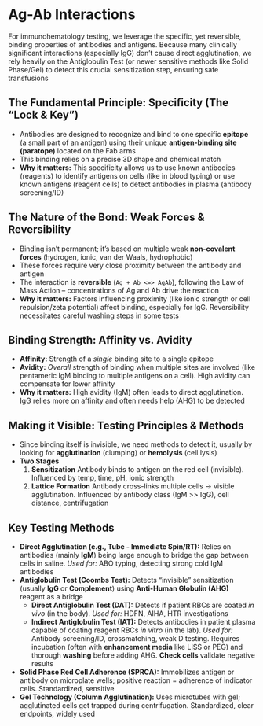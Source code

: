 # Ag-Ab Interactions {-}

For immunohematology testing, we leverage the specific, yet reversible, binding properties of antibodies and antigens. Because many clinically significant interactions (especially IgG) don't cause direct agglutination, we rely heavily on the Antiglobulin Test (or newer sensitive methods like Solid Phase/Gel) to detect this crucial sensitization step, ensuring safe transfusions

## **The Fundamental Principle: Specificity (The "Lock & Key")** {-}
*   Antibodies are designed to recognize and bind to one specific **epitope** (a small part of an antigen) using their unique **antigen-binding site (paratope)** located on the Fab arms
*   This binding relies on a precise 3D shape and chemical match
*   **Why it matters:** This specificity allows us to use known antibodies (reagents) to identify antigens on cells (like in blood typing) or use known antigens (reagent cells) to detect antibodies in plasma (antibody screening/ID)

## **The Nature of the Bond: Weak Forces & Reversibility** {-}
*   Binding isn't permanent; it's based on multiple weak **non-covalent forces** (hydrogen, ionic, van der Waals, hydrophobic)
*   These forces require very close proximity between the antibody and antigen
*   The interaction is **reversible** (`Ag + Ab <=> AgAb`), following the Law of Mass Action – concentrations of Ag and Ab drive the reaction
*   **Why it matters:** Factors influencing proximity (like ionic strength or cell repulsion/zeta potential) affect binding, especially for IgG. Reversibility necessitates careful washing steps in some tests

## **Binding Strength: Affinity vs. Avidity** {-}
*   **Affinity:** Strength of a *single* binding site to a single epitope
*   **Avidity:** *Overall* strength of binding when multiple sites are involved (like pentameric IgM binding to multiple antigens on a cell). High avidity can compensate for lower affinity
*   **Why it matters:** High avidity (IgM) often leads to direct agglutination. IgG relies more on affinity and often needs help (AHG) to be detected

## **Making it Visible: Testing Principles & Methods** {-}
*   Since binding itself is invisible, we need methods to detect it, usually by looking for **agglutination** (clumping) or **hemolysis** (cell lysis)
*   **Two Stages**
    1.  **Sensitization** Antibody binds to antigen on the red cell (invisible). Influenced by temp, time, pH, ionic strength
    2.  **Lattice Formation** Antibody cross-links multiple cells -> visible agglutination. Influenced by antibody class (IgM >> IgG), cell distance, centrifugation

## **Key Testing Methods** {-}
*   **Direct Agglutination (e.g., Tube - Immediate Spin/RT):** Relies on antibodies (mainly **IgM**) being large enough to bridge the gap between cells in saline. *Used for:* ABO typing, detecting strong cold IgM antibodies
*   **Antiglobulin Test (Coombs Test):** Detects "invisible" sensitization (usually **IgG** or **Complement**) using **Anti-Human Globulin (AHG)** reagent as a bridge
    *   **Direct Antiglobulin Test (DAT):** Detects if patient RBCs are coated *in vivo* (in the body). *Used for:* HDFN, AIHA, HTR investigations
    *   **Indirect Antiglobulin Test (IAT):** Detects antibodies in patient plasma capable of coating reagent RBCs *in vitro* (in the lab). *Used for:* Antibody screening/ID, crossmatching, weak D testing. Requires incubation (often with **enhancement media** like LISS or PEG) and thorough **washing** before adding AHG. **Check cells** validate negative results
*   **Solid Phase Red Cell Adherence (SPRCA):** Immobilizes antigen or antibody on microplate wells; positive reaction = adherence of indicator cells. Standardized, sensitive
*   **Gel Technology (Column Agglutination):** Uses microtubes with gel; agglutinated cells get trapped during centrifugation. Standardized, clear endpoints, widely used
